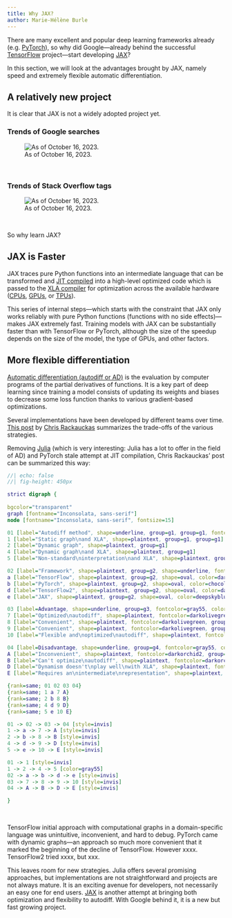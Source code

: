 ```yaml
---
title: Why JAX?
author: Marie-Hélène Burle
---
```


:::{.def}

There are many excellent and popular deep learning frameworks already (e.g. [PyTorch](https://pytorch.org/)), so why did Google—already behind the successful [TensorFlow](https://www.tensorflow.org/) project—start developing [JAX](https://jax.readthedocs.io/en/latest/index.html)?

In this section, we will look at the advantages brought by JAX, namely speed and extremely flexible automatic differentiation.

:::

## A relatively new project

It is clear that JAX is not a widely adopted project yet.

### Trends of Google searches

![As of October 16, 2023.](img/googletrends_jax_tf_pt.png)

<br>

### Trends of Stack Overflow tags

![As of October 16, 2023.](img/sotrends_jax_tf_pt.png)

<br>

So why learn JAX?

## JAX is Faster

JAX traces pure Python functions into an intermediate language that can be transformed and [JIT compiled](https://en.wikipedia.org/wiki/Just-in-time_compilation) into a high-level optimized code which is passed to the [XLA compiler](https://github.com/openxla/xla) for optimization across the available hardware ([CPUs](https://en.wikipedia.org/wiki/Central_processing_unit), [GPUs](https://en.wikipedia.org/wiki/Graphics_processing_unit), or [TPUs](https://en.wikipedia.org/wiki/Tensor_Processing_Unit)).

This series of internal steps—which starts with the constraint that JAX only works reliably with pure Python functions (functions with no side effects)—makes JAX extremely fast. Training models with JAX can be substantially faster than with TensorFlow or PyTorch, although the size of the speedup depends on the size of the model, the type of GPUs, and other factors.

## More flexible differentiation

[Automatic differentiation (autodiff or AD)](https://en.wikipedia.org/wiki/Automatic_differentiation) is the evaluation by computer programs of the partial derivatives of functions. It is a key part of deep learning since training a model consists of updating its weights and biases to decrease some loss function thanks to various gradient-based optimizations.

Several implementations have been developed by different teams over time. [This post](https://www.stochasticlifestyle.com/engineering-trade-offs-in-automatic-differentiation-from-tensorflow-and-pytorch-to-jax-and-julia/) by [Chris Rackauckas](https://chrisrackauckas.com/) summarizes the trade-offs of the various strategies.

Removing [Julia](https://julialang.org/) (which is very interesting: Julia has a lot to offer in the field of AD) and PyTorch stale attempt at JIT compilation, Chris Rackauckas' post can be summarized this way:

```dot
//| echo: false
//| fig-height: 450px

strict digraph {
  
bgcolor="transparent"
graph [fontname="Inconsolata, sans-serif"]
node [fontname="Inconsolata, sans-serif", fontsize=15]

01 [label="Autodiff method", shape=underline, group=g1, group=g1, fontcolor=gray55, color=gray55]
1 [label="Static graph\nand XLA", shape=plaintext, group=g1, group=g1]
2 [label="Dynamic graph", shape=plaintext, group=g1]
4 [label="Dynamic graph\nand XLA", shape=plaintext, group=g1]
5 [label="Non-standard\ninterpretation\nand XLA", shape=plaintext, group=g1]

02 [label="Framework", shape=plaintext, group=g2, shape=underline, fontcolor=gray55, color=gray55]
a [label="TensorFlow", shape=plaintext, group=g2, shape=oval, color=darkorange4, fontcolor=darkorange4]
b [label="PyTorch", shape=plaintext, group=g2, shape=oval, color=chocolate, fontcolor=chocolate]
d [label="TensorFlow2", shape=plaintext, group=g2, shape=oval, color=darkorange4, fontcolor=darkorange4]
e [label="JAX", shape=plaintext, group=g2, shape=oval, color=deepskyblue3, fontcolor=deepskyblue3]

03 [label=Advantage, shape=underline, group=g3, fontcolor=gray55, color=gray55]
7 [label="Optimized\nautodiff", shape=plaintext, fontcolor=darkolivegreen, group=g3]
8 [label="Convenient", shape=plaintext, fontcolor=darkolivegreen, group=g3]
9 [label="Convenient", shape=plaintext, fontcolor=darkolivegreen, group=g3]
10 [label="Flexible and\noptimized\nautodiff", shape=plaintext, fontcolor=darkolivegreen, group=g3]

04 [label=Disadvantage, shape=underline, group=g4, fontcolor=gray55, color=gray55]
A [label="Inconvenient", shape=plaintext, fontcolor=darkorchid2, group=g4]
B [label="Can't optimize\nautodiff", shape=plaintext, fontcolor=darkorchid2, group=g4]
D [label="Dynamism doesn't\nplay well\nwith XLA", shape=plaintext, fontcolor=darkorchid2, group=g4]
E [label="Requires an\nintermediate\nrepresentation", shape=plaintext, fontcolor=darkorchid2, group=g4]

{rank=same; 01 02 03 04}
{rank=same; 1 a 7 A}
{rank=same; 2 b 8 B}
{rank=same; 4 d 9 D}
{rank=same; 5 e 10 E}

01 -> 02 -> 03 -> 04 [style=invis]
1 -> a -> 7 -> A [style=invis]
2 -> b -> 8 -> B [style=invis]
4 -> d -> 9 -> D [style=invis]
5 -> e -> 10 -> E [style=invis]

01 -> 1 [style=invis]
1 -> 2 -> 4 -> 5 [color=gray55]
02 -> a -> b -> d -> e [style=invis]
03 -> 7 -> 8 -> 9 -> 10 [style=invis]
04 -> A -> B -> D -> E [style=invis]

}
```

<br>

TensorFlow initial approach with computational graphs in a domain-specific language was unintuitive, inconvenient, and hard to debug. PyTorch came with dynamic graphs—an approach so much more convenient that it marked the beginning of the decline of TensorFlow. However xxxx. TensorFlow2 tried xxxx, but xxx.

This leaves room for new strategies. Julia offers several promising approaches, but implementations are not straightforward and projects are not always mature. It is an exciting avenue for developers, not necessarily an easy one for end users. [JAX](https://jax.readthedocs.io/en/latest/index.html) is another attempt at bringing both optimization and flexibility to autodiff. With Google behind it, it is a new but fast growing project.



<!-- http://sotagtrends.com/?tags=jax+pytorch+tensorflow&relative=true -->
<!-- https://flax.readthedocs.io/en/latest/philosophy.html -->
<!-- https://www.it-jim.com/blog/jax-can-it-beat-pytorch-and-tensorflow/ -->
<!-- https://softwareengineering.stackexchange.com/questions/40454/what-is-a-closure -->
<!-- https://stackoverflow.com/questions/36636/what-is-a-closure -->
<!-- https://stackoverflow.com/questions/220658/what-is-the-difference-between-a-closure-and-a-lambda/36878651#36878651 -->


<!-- NumPy on accelerators (GPUs/TPUs) -->
<!-- very flexible autodiff, but with additional acceleration thanks to the domain-specific XLA compiler -->
<!-- fuse functions so that intermediate results don't have to be written in memory -->
